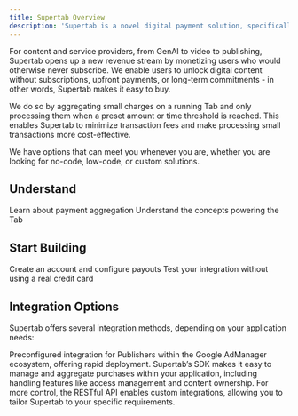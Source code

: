 ```yaml
---
title: Supertab Overview
description: 'Supertab is a novel digital payment solution, specifically designed to make small payments possible.'
---
```


For content and service providers, from GenAI to video to publishing, Supertab opens up a new revenue stream by monetizing users who would otherwise never subscribe. We enable users to unlock digital content without subscriptions, upfront payments, or long-term commitments - in other words, Supertab makes it easy to buy.

We do so by aggregating small charges on a running Tab and only processing them when a preset amount or time threshold is reached. This enables Supertab to minimize transaction fees and make processing small transactions more cost-effective.

We have options that can meet you whenever you are, whether you are looking for no-code, low-code, or custom solutions.




## Understand

<CardGroup cols={2}>
  <Card
    title="What is a Tab?"
    icon="coins"
    href="https://supertab.mintlify.app/supertab-overview/supertab-introduction"
  >
    Learn about payment aggregation
  </Card>
  <Card
    title="Core Concepts"
    icon="shapes"
    href="https://supertab.mintlify.app/supertab-overview/core-concepts"
  >
    Understand the concepts powering the Tab
  </Card>
</CardGroup>

## Start Building

<CardGroup cols={2}>
  <Card
    title="Account setup"
    icon="user"
    href="https://supertab.mintlify.app/tutorials/quick-start"
  >
    Create an account and configure payouts
  </Card>
  <Card
    title="Test Mode"
    icon="screwdriver-wrench"
    href="https://supertab.mintlify.app/tutorials/testmode"
  >
    Test your integration without using a real credit card
  </Card>
</CardGroup>

## Integration Options

Supertab offers several integration methods, depending on your application needs:

<CardGroup cols={3}>
  <Card
    title="Google Offerwall"
    icon="wand-magic-sparkles"
    href="https://mintlify.com/docs/components/accordion"
  >
    Preconfigured integration for Publishers within the Google AdManager ecosystem, offering rapid deployment.
  </Card>
  <Card
    title="Browser SDK"
    icon="box-open"
    href="https://mintlify.com/docs/components/accordion"
  >
    Supertab’s SDK makes it easy to manage and aggregate purchases within your application, including handling features like access management and content ownership.
  </Card>
  <Card
    title="API Integration"
    icon="code"
    href="https://mintlify.com/docs/components/accordion"
  >
    For more control, the RESTful API enables custom integrations, allowing you to tailor Supertab to your specific requirements.
  </Card>
</CardGroup>
